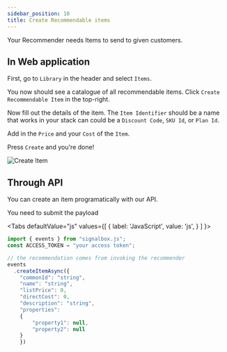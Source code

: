```yaml
---
sidebar_position: 10
title: Create Recommendable items
---
```




Your Recommender needs Items to send to given customers. 

## In Web application

First, go to `Library` in the header and select `Items`.

You now should see a catalogue of all recommendable items. Click `Create Recommendable Item` in the top-right.

Now fill out the details of the item. The `Item Identifier` should be a name that works in your stack can could be a `Discount Code`, `SKU Id`, or `Plan Id`.

Add in the `Price` and your `Cost` of the `Item`. 

Press `Create` and you're done!

![Create Item](/img/screenshots/recommend/create_item.png)

## Through API
You can create an item programatically with our API.

You need to submit the payload 

<Tabs
  defaultValue="js"
  values={[
    { label: 'JavaScript', value: 'js', }
  ]
}>

<TabItem value="js">

```js
import { events } from "signalbox.js";
const ACCESS_TOKEN = "your access token";

// the recommendation comes from invoking the recommender
events
  .createItemAsync({
    "commonId": "string",
    "name": "string",
    "listPrice": 0,
    "directCost": 0,
    "description": "string",
    "properties": 
    {
        "property1": null,
        "property2": null
    }
    })

```

</TabItem>
</Tabs>



